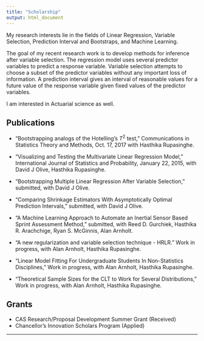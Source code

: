 ```yaml
---
title: "Scholarship"
output: html_document
---
```

My research interests lie in the fields of Linear Regression, Variable Selection, Prediction Interval and Bootstraps, and Machine Learning. 

The goal of my recent research work is  to develop methods for inference after variable selection. The regression model uses several predictor variables to 
predict a response variable. Variable selection attempts to choose a subset of the predictor variables without any important loss of information. A prediction 
interval gives an interval of reasonable values for a future value of the response variable given fixed values of the predictor variables. 

I am interested in Actuarial science as well. 


## Publications 


* "Bootstrapping analogs of the Hotelling's $T^2$ test,"  Communications in Statistics Theory and Methods, Oct. 17, 2017 with Hasthika Rupasinghe.

* "Visualizing and Testing the Multivariate Linear Regression Model,"  International Journal of Statistics and Probability, January 22, 2015, with David J Olive, Hasthika Rupasinghe.

* "Bootstrapping Multiple Linear Regression After Variable Selection,"  submitted, with David J Olive. 

* "Comparing Shrinkage Estimators With Asymptotically Optimal Prediction Intervals," submitted, with David J Olive. 

* "A Machine Learning Approach to Automate an Inertial Sensor Based Sprint Assessment Method," submitted, with Reed D. Gurchiek, Hasthika R. Arachchige, Ryan S. McGinnis, Alan Arnholt. 

* "A new regularization and variable selection technique - HRLR."  Work in progress, with Alan Arnholt, Hasthika Rupasinghe. 

* "Linear Model Fitting For  Undergraduate Students In Non-Statistics Disciplines,"   Work in progress, with Alan Arnholt, Hasthika Rupasinghe. 


* "Theoretical Sample Sizes for the CLT to Work for Several Distributions,"  Work in progress, with Alan Arnholt, Hasthika Rupasinghe. 

## Grants

* CAS Research/Proposal Development Summer Grant (Received)
* Chancellor’s Innovation Scholars Program (Applied)

***

